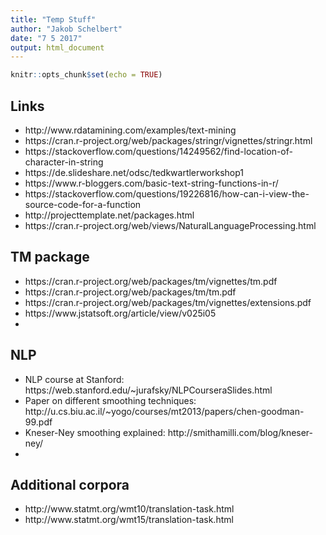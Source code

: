 ```yaml
---
title: "Temp Stuff"
author: "Jakob Schelbert"
date: "7 5 2017"
output: html_document
---
```


```r
knitr::opts_chunk$set(echo = TRUE)
```

## Links
* http://www.rdatamining.com/examples/text-mining
* https://cran.r-project.org/web/packages/stringr/vignettes/stringr.html
* https://stackoverflow.com/questions/14249562/find-location-of-character-in-string
* https://de.slideshare.net/odsc/tedkwartlerworkshop1
* https://www.r-bloggers.com/basic-text-string-functions-in-r/
* https://stackoverflow.com/questions/19226816/how-can-i-view-the-source-code-for-a-function
* http://projecttemplate.net/packages.html
* https://cran.r-project.org/web/views/NaturalLanguageProcessing.html



## TM package
* https://cran.r-project.org/web/packages/tm/vignettes/tm.pdf
* https://cran.r-project.org/web/packages/tm/tm.pdf
* https://cran.r-project.org/web/packages/tm/vignettes/extensions.pdf
* https://www.jstatsoft.org/article/view/v025i05
* 


## NLP
* NLP course at Stanford: https://web.stanford.edu/~jurafsky/NLPCourseraSlides.html
* Paper on different smoothing techniques: http://u.cs.biu.ac.il/~yogo/courses/mt2013/papers/chen-goodman-99.pdf
* Kneser-Ney smoothing explained: http://smithamilli.com/blog/kneser-ney/
* 



## Additional corpora
* http://www.statmt.org/wmt10/translation-task.html
* http://www.statmt.org/wmt15/translation-task.html



